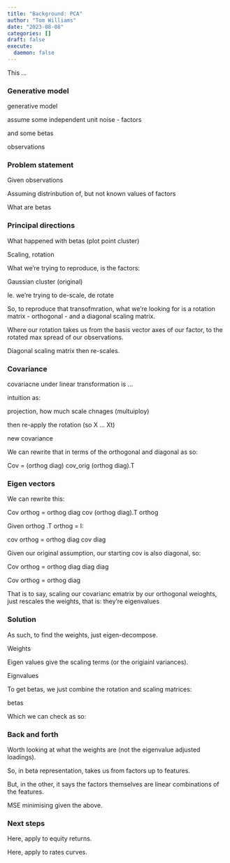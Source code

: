 ```yaml
---
title: "Background: PCA"
author: "Tom Williams"
date: "2023-08-08"
categories: []
draft: false
execute:
  daemon: false
---
```


This ...

### Generative model

generative model

assume some independent unit noise - factors

and some betas

observations

### Problem statement

Given observations

Assuming distrinbution of, but not known values of factors

What are betas

### Principal directions

What happened with betas (plot point cluster)

Scaling, rotation

What we're trying to reproduce, is the factors:

Gaussian cluster (original)

Ie. we're trying to de-scale, de rotate

So, to reproduce that transofmration, what we're looking for is a rotation matrix - orthogonal - and a diagonal scaling matrix.

Where our rotation takes us from the basis vector axes of our factor, to the rotated max spread of our observations.

Diagonal scaling matrix then re-scales.

### Covariance

covariacne under linear transformation is ...

intuition as:

projection, how much scale chnages (multuiploy)

then re-apply the rotation (so X ... Xt)

new covariance

We can rewrite that in terms of the orthogonal and diagonal as so:

Cov = (orthog diag) cov_orig (orthog diag).T

### Eigen vectors

We can rewrite this:

Cov orthog = orthog diag cov (orthog diag).T orthog

Given orthog .T orthog = I:

cov orthog = orthog diag cov diag

Given our original assumption, our starting cov is also diagonal, so:

Cov orthog = orthog diag diag diag

Cov orthog = orthog diag

That is to say, scaling our covarianc ematrix by our orthogonal weioghts, just rescales the weights, that is: they're eigenvalues

### Solution

As such, to find the weights, just eigen-decompose.

Weights

Eigen values give the scaling terms (or the origiainl variances).

Eignvalues

To get betas, we just combine the rotation and scaling matrices:

betas

Which we can check as so:

### Back and forth

Worth looking at what the weights are (not the eigenvalue adjusted loadings).

So, in beta representation, takes us from factors up to features.

But, in the other, it says the factors themselves are linear combinations of the features.

MSE minimising given the above.

### Next steps

Here, apply to equity returns.

Here, apply to rates curves.